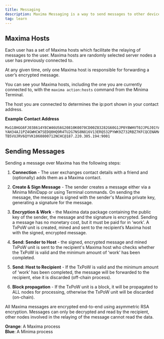 ```yaml
---
title: Messaging
description: Maxima Messaging is a way to send messages to other devices on the network.
tag: learn
---
```


## Maxima Hosts

Each user has a set of Maxima hosts which facilitate the relaying of messages to the user.
Maxima hosts are randomly selected server nodes a user has previously connected to.

At any given time, only one Maxima host is responsible for forwarding a user’s encrypted message.

You can see your Maxima hosts, including the one you are currently connected to, with the `maxima action:hosts` command from the Minima Terminal.

The host you are connected to determines the ip:port shown in your contact address.

**Example Contact Address**

```
MxG18HGG6FJ038614Y8CW46US6G20810K0070CD00Z83282G60G1JP0Y8WHVT0JJPGJ01YAQPCEU3PWF51V5J5UKA4RBHYUZFYTTH98KYHZ1K6MF3V6D30DCDD
YAH34AJ1PZ4GWHCW7SEDQ0HQ9R4TU2G7NS8N816V13ERQ532PYWK9Z732RBZ7KFCQCENAMAJP9V7EH3R06493T25U9PY7HJAS0Z311WA6K24P0BZ82NTQNY2BQ
TB5VUJRV6QYVK1060800712NCHC@187.220.305.194:9001
```

<ThemeAwareSVG
  src="/img/maxima/maximaMessageDeliveryTopLm.svg"
  alt="Maxima Message Delivery Top"
  width={500}
  height={500}
/>

## Sending Messages

Sending a message over Maxima has the following steps:

1. **Connection** - The user exchanges contact details with a friend and (optionally) adds them as a Maxima contact.

2. **Create & Sign Message** - The sender creates a message either via a Minima MiniDapp or using Terminal commands. On sending the message, the message is signed with the sender's Maxima private key, generating a signature for the message.

3. **Encryption & Work** - the Maxima data package containing the public key of the sender, the message and the signature is encrypted. Sending a message has no monetary cost, but it must be paid for in ‘work’. A TxPoW unit is created, mined and sent to the recipient’s Maxima host with the signed, encrypted message.

4. **Send: Sender to Host** - the signed, encrypted message and mined TxPoW unit is sent to the recipient's Maxima host who checks whether the TxPoW is valid and the minimum amount of ‘work’ has been completed.

5. **Send: Host to Recipient** - If the TxPoW is valid and the minimum amount of ‘work’ has been completed, the message will be forwarded to the recipient, else it is discarded (off-chain process).

6. **Block propagation** - If the TxPoW unit is a block, it will be propagated to ALL nodes for processing, otherwise the TxPoW unit will be discarded (on-chain).

<Callout title="Note" type="info">
  All Maxima messages are encrypted end-to-end using asymmetric RSA encryption.
  Messages can only be decrypted and read by the recipient, other nodes involved
  in the relaying of the message cannot read the data.
</Callout>

<ThemeAwareSVG
  src="/img/maxima/maximaHowitworksLm.svg"
  alt="Maxima How it works"
  width={700}
  height={700}
/>

**Orange**: A Maxima process<br/>
**Blue**: A Minima process

